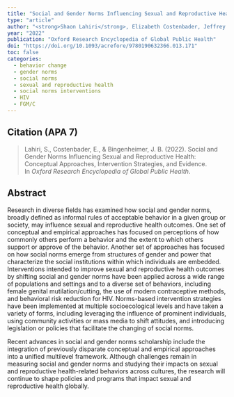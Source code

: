 ---
title: "Social and Gender Norms Influencing Sexual and Reproductive Health: Conceptual Approaches, Intervention Strategies, and Evidence"
type: "article"
author: "<strong>Shaon Lahiri</strong>, Elizabeth Costenbader, Jeffrey B. Bingenheimer"
year: "2022"
publication: "Oxford Research Encyclopedia of Global Public Health"
doi: "https://doi.org/10.1093/acrefore/9780190632366.013.171"
toc: false
categories:
  - behavior change
  - gender norms
  - social norms
  - sexual and reproductive health
  - social norms interventions
  - HIV
  - FGM/C
---

## Citation (APA 7)

> Lahiri, S., Costenbader, E., & Bingenheimer, J. B. (2022). Social and Gender Norms Influencing Sexual and Reproductive Health: Conceptual Approaches, Intervention Strategies, and Evidence. In *Oxford Research Encyclopedia of Global Public Health*.

## Abstract

Research in diverse fields has examined how social and gender norms, broadly defined as informal rules of acceptable behavior in a given group or society, may influence sexual and reproductive health outcomes. One set of conceptual and empirical approaches has focused on perceptions of how commonly others perform a behavior and the extent to which others support or approve of the behavior. Another set of approaches has focused on how social norms emerge from structures of gender and power that characterize the social institutions within which individuals are embedded. Interventions intended to improve sexual and reproductive health outcomes by shifting social and gender norms have been applied across a wide range of populations and settings and to a diverse set of behaviors, including female genital mutilation/cutting, the use of modern contraceptive methods, and behavioral risk reduction for HIV. Norms-based intervention strategies have been implemented at multiple socioecological levels and have taken a variety of forms, including leveraging the influence of prominent individuals, using community activities or mass media to shift attitudes, and introducing legislation or policies that facilitate the changing of social norms.

Recent advances in social and gender norms scholarship include the integration of previously disparate conceptual and empirical approaches into a unified multilevel framework. Although challenges remain in measuring social and gender norms and studying their impacts on sexual and reproductive health-related behaviors across cultures, the research will continue to shape policies and programs that impact sexual and reproductive health globally.
